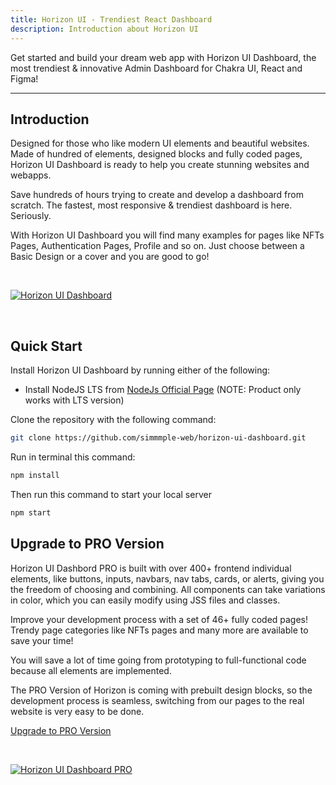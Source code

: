 ```yaml
---
title: Horizon UI - Trendiest React Dashboard
description: Introduction about Horizon UI
---
```


Get started and build your dream web app with Horizon UI Dashboard, the most
trendiest & innovative Admin Dashboard for Chakra UI, React and Figma!

---

## Introduction

Designed for those who like modern UI elements and beautiful websites. Made of
hundred of elements, designed blocks and fully coded pages, Horizon UI Dashboard
is ready to help you create stunning websites and webapps.

Save hundreds of hours trying to create and develop a dashboard from scratch.
The fastest, most responsive & trendiest dashboard is here. Seriously.

With Horizon UI Dashboard you will find many examples for pages like NFTs Pages,
Authentication Pages, Profile and so on. Just choose between a Basic Design or a
cover and you are good to go!

<p>&nbsp;</p>

[<img alt="Horizon UI Dashboard" src="https://i.ibb.co/3dZHD8c/introduction-image-2.png" /> ](https://github.com/simmmple-web/horizon-ui-dashboard)

<p>&nbsp;</p>

## Quick Start

Install Horizon UI Dashboard by running either of the following:

- Install NodeJS LTS from
  [NodeJs Official Page](https://nodejs.org/en/?ref=horizon-documentation)
  (NOTE: Product only works with LTS version)

Clone the repository with the following command:

```bash
git clone https://github.com/simmmple-web/horizon-ui-dashboard.git
```

Run in terminal this command:

```bash
npm install
```

Then run this command to start your local server

```bash
npm start
```

## Upgrade to PRO Version

Horizon UI Dashbord PRO is built with over 400+ frontend individual elements,
like buttons, inputs, navbars, nav tabs, cards, or alerts, giving you the
freedom of choosing and combining. All components can take variations in color,
which you can easily modify using JSS files and classes.

Improve your development process with a set of 46+ fully coded pages! Trendy
page categories like NFTs pages and many more are available to save your time!

You will save a lot of time going from prototyping to full-functional code
because all elements are implemented.

The PRO Version of Horizon is coming with prebuilt design blocks, so the
development process is seamless, switching from our pages to the real website is
very easy to be done.

[Upgrade to PRO Version](https://horizon-ui.com/#pricing?ref=horizon-documentation)

<p>&nbsp;</p>

[<img alt="Horizon UI Dashboard PRO" src="https://i.ibb.co/BCZ6z0b/introduction-image-1.png" /> ](https://demo.simmmple.com/horizon-ui-dashboard-pro/?ref=horizon-documentation)
